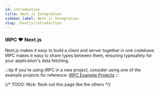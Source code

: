 ```yaml
---
id: introduction
title: Next.js Integration
sidebar_label: Next.js Integration
slug: /nextjs/introduction
---
```


### tRPC ❤️ Next.js

Next.js makes it easy to build a client and server together in one codebase. tRPC makes it easy to share types between them, ensuring typesafety for your application's data fetching.

:::tip
If you're using tRPC in a new project, consider using one of the example projects for reference: [tRPC Example Projects](example-apps)
:::

{/* TODO: Nick: flesh out this page like the others */}
